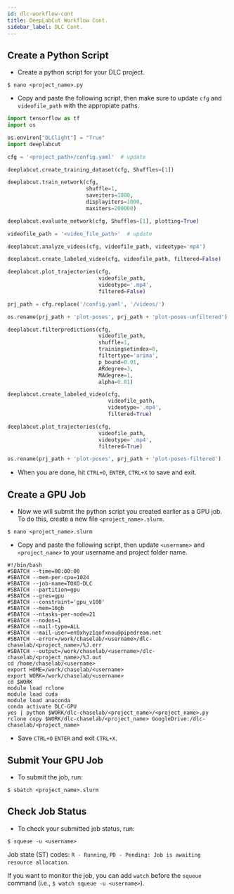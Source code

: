 ```yaml
---
id: dlc-workflow-cont
title: DeepLabCut Workflow Cont.
sidebar_label: DLC Cont.
---
```



## Create a Python Script

- Create a python script for your DLC project.

```shell
$ nano <project_name>.py
```

- Copy and paste the following script, then make sure to update `cfg` and `videofile_path` with the appropiate paths.

```python
import tensorflow as tf
import os

os.environ["DLClight"] = "True"
import deeplabcut

cfg = '<project_path>/config.yaml'  # update

deeplabcut.create_training_dataset(cfg, Shuffles=[1])

deeplabcut.train_network(cfg,
                         shuffle=1,
                         saveiters=1000,
                         displayiters=1000,
                         maxiters=200000)

deeplabcut.evaluate_network(cfg, Shuffles=[1], plotting=True)

videofile_path = '<video_file_path>'  # update

deeplabcut.analyze_videos(cfg, videofile_path, videotype='mp4')

deeplabcut.create_labeled_video(cfg, videofile_path, filtered=False)

deeplabcut.plot_trajectories(cfg,
                             videofile_path,
                             videotype='.mp4',
                             filtered=False)

prj_path = cfg.replace('/config.yaml', '/videos/')

os.rename(prj_path + 'plot-poses', prj_path + 'plot-poses-unfiltered')

deeplabcut.filterpredictions(cfg,
                             videofile_path,
                             shuffle=1,
                             trainingsetindex=0,
                             filtertype='arima',
                             p_bound=0.01,
                             ARdegree=3,
                             MAdegree=1,
                             alpha=0.01)

deeplabcut.create_labeled_video(cfg,
                                videofile_path,
                                videotype='.mp4',
                                filtered=True)

deeplabcut.plot_trajectories(cfg,
                             videofile_path,
                             videotype='.mp4',
                             filtered=True)

os.rename(prj_path + 'plot-poses', prj_path + 'plot-poses-filtered')
```

- When you are done, hit `CTRL+O`, `ENTER`, `CTRL+X` to save and exit.

## Create a GPU Job

- Now we will submit the python script you created earlier as a GPU job.  To do this, create a new file `<project_name>.slurm`.

```shell
$ nano <project_name>.slurm
```

- Copy and paste the following script, then update `<username>` and `<project_name>` to your username and project folder name.

```shell
#!/bin/bash
#SBATCH --time=08:00:00
#SBATCH --mem-per-cpu=1024
#SBATCH --job-name=TOXO-DLC
#SBATCH --partition=gpu
#SBATCH --gres=gpu
#SBATCH --constraint='gpu_v100'
#SBATCH --mem=16gb
#SBATCH --ntasks-per-node=21
#SBATCH --nodes=1
#SBATCH --mail-type=ALL
#SBATCH --mail-user=en9xhyz1qofxnou@pipedream.net
#SBATCH --error=/work/chaselab/<username>/dlc-chaselab/<project_name>/%J.err
#SBATCH --output=/work/chaselab/<username>/dlc-chaselab/<project_name>/%J.out
cd /home/chaselab/<username>
export HOME=/work/chaselab/<username>
export WORK=/work/chaselab/<username>
cd $WORK
module load rclone
module load cuda
module load anaconda
conda activate DLC-GPU
yes | python $WORK/dlc-chaselab/<project_name>/<project_name>.py
rclone copy $WORK/dlc-chaselab/<project_name> GoogleDrive:/dlc-chaselab/<project_name>
```

- Save `CTRL+O` `ENTER` and exit `CTRL+X`.

## Submit Your GPU Job

- To submit the job, run:

```shell
$ sbatch <project_name>.slurm
```

## Check Job Status

- To check your submitted job status, run:

```shell
$ squeue -u <username>
```

Job state (ST) codes: `R - Running`, `PD - Pending: Job is awaiting resource allocation`.

If you want to monitor the job, you can add `watch` before the `squeue` command (i.e., `$ watch squeue -u <username>`).
